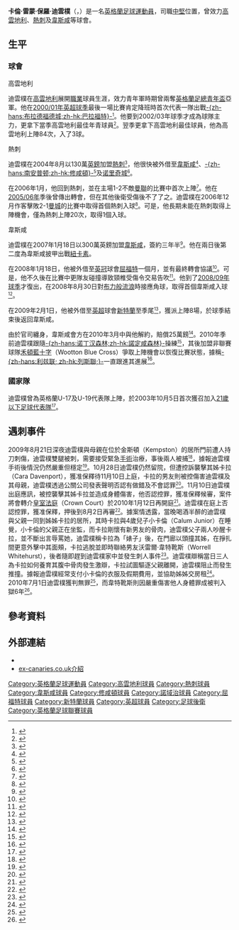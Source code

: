 {{noteTA
|G1=EPL
|T=zh-hans:卡鲁姆·达文波特; zh-hk:卡倫·迪雲樸;
|1=zh-hans:达文波特; zh-hant:迪雲樸;
|2=zh-hans:卡鲁姆·达文波特; zh-hk:卡倫·迪雲樸;
|3=zh-hans:俱樂部; zh-hk:球會;
|4=zh-hans:考文垂; zh-hk:高雲地利;
|5=zh-hans:南安普顿; zh-hk:修咸頓;
|6=zh-hans:沃特福德; zh-hk:屈福特;
|7=zh-hans:卡鲁姆; zh-hk:卡倫;
}}

{{Football player infobox
| playername          = 卡倫·迪雲樸<br> ''Calum Davenport''
| image               = [[File:Calum_Davenport.jpg|240px]]
| fullname            = 卡倫·雷蒙·保羅·迪雲樸<br> Calum Raymond Paul Davenport
| height              = {{height|ft=6|in=4}}
| dateofbirth         = {{birth date and age|1983|1|1|df=y}} 
| cityofbirth         = [[貝德福德|貝德福德]]
| countryofbirth      = [[英格蘭|英格蘭]]
| currentclub         = [[Wootton_Blue_Cross_F.C.|禾頓藍十字]]
| clubnumber          = 
| position            = [[中堅|中堅]] 
| youthyears          = 2000-01
| youthclubs          = [[考文垂足球俱乐部|高雲地利]]
| years               = 2001-04<br />2004-07<br />2004<br />2005<br />2005<br />2007-10 <br />2008<br />2009<br />2010-
| clubs               = [[考文垂足球俱乐部|高雲地利]]<br />[[托特纳姆热刺足球俱乐部|熱刺]]<br />→ [[西汉姆联足球俱乐部|韋斯咸]]<br />→ [[南安普顿足球俱乐部|修咸頓]]<br />→ [[诺里奇城足球俱乐部|诺里奇城]]<br />[[西汉姆联足球俱乐部|韋斯咸]]<br />→ [[沃特福德足球俱乐部|屈福特]]<br />→ [[桑德兰足球俱乐部|新特蘭]]<br />[[Wootton_Blue_Cross_F.C.|禾頓藍十字]]
| caps(goals)         = 75 (3)<br />15 (1)<br />10 (0)<br />{{0}}7 (0)<br />15 (1)<br />13 (1)<br />{{0}}1 (0)<br />{{0}}8 (0)<br />{{0}}1 (0)
| nationalyears       = 2003-
| nationalteam        = [[英格蘭21歲以下足球代表隊|英格蘭U21]]
| nationalcaps(goals) = {{0}}8 (0)
| pcupdate            = 2010年9月9日 (四) 02:45 (UTC)
| ntupdate            = 11:55, 2008年1月20日 (UTC)
}}

'''卡倫·雷蒙·保羅·迪雲樸'''（{{lang-en|'''Calum Raymond Paul Davenport'''}}，{{bd|1983年|1月1日|catIdx=Davenport, Calum}}）是一名[[英格蘭|英格蘭]][[足球|足球]][[運動員|運動員]]，司職[[中堅|中堅]]位置，曾效力[[考文垂足球俱乐部|高雲地利]]、[[托特纳姆热刺足球俱乐部|熱刺]]及[[西汉姆联足球俱乐部|韋斯咸]]等球會。

==生平==
=== 球會 ===
;高雲地利
迪雲樸在[[考文垂足球俱乐部|高雲地利]]展開[[職業|職業]]球員生涯，效力青年軍時期曾兩奪[[英格蘭足總青年盃|英格蘭足總青年盃]]亞軍。他在[[2000年至2001年英格蘭超級聯賽|2000/01年英超球季]]最後一場比賽肯定降班時首次代表一隊出戰[[布拉德福德城足球俱乐部|-{zh-hans:布拉德福德城;zh-hk:巴拉福特}-]]<small><ref>{{cite news |url=http://news.bbc.co.uk/sport1/hi/football/eng_prem/1338505.stm |title=高雲地利賽和巴拉福特 |publisher=[[BBC|BBC]] Sport |date=2001-05-19 |accessdate=2009-02-05}}{{en}}</ref></small>。他要到2002/03年球季才成為球隊主力，更拿下當季高雲地利最佳年青球員<small><ref>{{cite news |url=http://news.bbc.co.uk/sport1/hi/football/teams/c/coventry_city/3106543.stm |title=迪雲樸對自己有大期望 |publisher=[[BBC|BBC]] Sport |date=2003-07-29 |accessdate=2009-02-05 |archive-date=2003-08-10 |archive-url=https://web.archive.org/web/20030810050449/http://news.bbc.co.uk/sport1/hi/football/teams/c/coventry_city/3106543.stm |dead-url=no }}{{en}}</ref></small>。翌季更拿下高雲地利最佳球員，他為高雲地利上陣84次，入了3球。

;熱刺
迪雲樸在2004年8月以130萬[[英鎊|英鎊]]加盟[[托特纳姆热刺足球俱乐部|熱刺]]<small><ref name=spurs>{{cite news |url=http://news.bbc.co.uk/sport1/hi/football/teams/t/tottenham_hotspur/3612970.stm |title=熱刺完成迪雲樸轉會 |publisher=[[BBC|BBC]] Sport |date=2004-08-30 |accessdate=2009-02-05 }}{{en}}</ref></small>，他很快被外借至[[西汉姆联足球俱乐部|韋斯咸]]<small><ref>{{cite news |url=http://news.bbc.co.uk/sport1/hi/football/teams/t/tottenham_hotspur/3635432.stm |title=迪雲樸外借至韋斯咸 |publisher=[[BBC|BBC]] Sport |date=2004-09-09 |accessdate=2009-02-05}}{{en}}</ref></small>、[[南安普顿足球俱乐部|-{zh-hans:南安普顿;zh-hk:修咸頓}-]]<small><ref>{{cite news |url=http://news.bbc.co.uk/sport1/hi/football/teams/s/southampton/4144203.stm |title=迪雲樸暫借至修咸頓 |publisher=[[BBC|BBC]] Sport |date=2005-01-03 |accessdate=2009-02-05 }}{{en}}</ref></small>及[[诺里奇城足球俱乐部|诺里奇城]]<small><ref>{{cite news |url=http://news.bbc.co.uk/sport1/hi/football/teams/n/norwich/4240222.stm |title=迪雲樸暫借至諾域治 |publisher=[[BBC|BBC]] Sport |date=2005-09-13 |accessdate=2009-02-05 |archive-date=2021-12-14 |archive-url=https://web.archive.org/web/20211214061628/http://news.bbc.co.uk/sport1/hi/football/teams/n/norwich/4240222.stm |dead-url=no }}{{en}}</ref></small>。

在2006年1月，他回到熱刺，並在主場1-2不敵[[曼聯|曼聯]]的比賽中首次上陣<small><ref>{{cite news |url=http://news.bbc.co.uk/sport1/hi/football/eng_prem/4906576.stm |title=熱刺 1–2 曼聯 |publisher=[[BBC|BBC]] Sport |date=2006-04-17 |accessdate=2009-02-05 |archive-date=2007-01-06 |archive-url=https://web.archive.org/web/20070106120323/http://news.bbc.co.uk/sport1/hi/football/eng_prem/4906576.stm |dead-url=no }}{{en}}</ref></small>。他在[[2005年至2006年英格蘭超級聯賽|2005/06年]]季後曾傳出轉會，但在其他後衛受傷後不了了之。迪雲樸在2006年12月作客擊敗2-1[[曼城足球俱乐部|曼城]]的比賽中取得首個熱刺入球<small><ref>{{cite news |url=http://news.bbc.co.uk/sport1/hi/football/eng_prem/6164455.stm |title=曼城 1–2 熱刺 |publisher=[[BBC|BBC]] Sport |date=2006-12-17 |accessdate=2009-02-05 |archive-date=2017-09-03 |archive-url=https://web.archive.org/web/20170903213237/http://news.bbc.co.uk/sport1/hi/football/eng_prem/6164455.stm |dead-url=no }}{{en}}</ref></small>。可是，他長期未能在熱刺取得上陣機會，僅為熱刺上陣20次，取得1個入球。

;韋斯咸
迪雲樸在2007年1月18日以300萬英鎊加盟[[西汉姆联足球俱乐部|韋斯咸]]，簽約三年半<small><ref name=whufc>{{cite news |url=http://news.bbc.co.uk/sport1/hi/football/teams/w/west_ham_utd/6274385.stm |title=韋斯咸完成迪雲樸轉會 |publisher=[[BBC|BBC]] Sport |date=2007-01-18 |accessdate=2009-02-05 }}{{en}}</ref></small>。他在兩日後第二度為韋斯咸披甲出戰[[纽卡斯尔联足球俱乐部|紐卡素]]。

在2008年1月18日，他被外借至[[英格蘭足球冠軍聯賽|英冠]]球會[[沃特福德足球俱乐部|屈福特]]一個月，並有最終轉會協議<small><ref name="Watford">{{cite web 
 |title=迪雲樸加盟 
 |work=watfordfc.com 
 |url=http://www.watfordfc.premiumtv.co.uk/page/NewsDetail/0,,10400~1219035,00.html 
 |accessdate=2009-02-04 
 |deadurl=yes 
 |archiveurl=https://web.archive.org/web/20080121082646/http://www.watfordfc.premiumtv.co.uk/page/NewsDetail/0%2C%2C10400~1219035%2C00.html 
 |archivedate=2008-01-21 
 }}{{en}}</ref></small>。可是，他不久後在比賽中更隊友碰撞導致頸椎受傷令交易告吹<small><ref>{{cite web |title=屈福特 1 查爾頓 1 |work=watfordfc.com |url=http://www.watfordfc.premiumtv.co.uk/page/MatchReport/0,,10400~38971,00.html |accessdate=2009-02-04 |deadurl=yes |archiveurl=https://web.archive.org/web/20080123114720/http://www.watfordfc.premiumtv.co.uk/page/MatchReport/0%2C%2C10400~38971%2C00.html |archivedate=2008-01-23 }}{{en}}</ref></small>。他到了[[2008年至2009年英格蘭超級聯賽|2008/09年球季]]才復出，在2008年8月30日對[[布莱克本流浪者足球俱乐部|布力般流浪]]時接應角球，取得首個韋斯咸入球<small><ref>{{cite news |url=http://news.bbc.co.uk/sport1/hi/football/eng_prem/7578470.stm |title=韋斯咸 4-1 布力般 |date=2008-08-30 |accessdate=2009-02-05 |archive-date=2008-09-22 |archive-url=https://web.archive.org/web/20080922060018/http://news.bbc.co.uk/sport1/hi/football/eng_prem/7578470.stm |dead-url=no }}{{en}}</ref></small>。

在2009年2月1日，他被外借至[[英超|英超]]球會[[桑德兰足球俱乐部|新特蘭]]至季尾<small><ref>{{cite news |url=http://news.bbc.co.uk/sport1/hi/football/teams/s/sunderland/7866092.stm |title=迪雲樸暫借至新特蘭 |publisher=[[BBC|BBC]] Sport |date=2009-02-02 |accessdate=2009-02-05 |archive-date=2009-02-05 |archive-url=https://web.archive.org/web/20090205101207/http://news.bbc.co.uk/sport1/hi/football/teams/s/sunderland/7866092.stm |dead-url=no }}{{en}}</ref></small>，獲派上陣8場，於球季結束後返回韋斯咸。

由於官司纏身，韋斯咸會方在2010年3月中與他解約，賠償25萬鎊<small><ref>{{cite news |language=en |url=http://news.bbc.co.uk/sport2/hi/football/teams/w/west_ham_utd/8573053.stm |title=West Ham terminate contract of defender Calum Davenport |publisher=[[BBC|BBC]] Sport |date=2010-03-17 |accessdate=2010-03-19 |archive-date=2018-10-03 |archive-url=https://web.archive.org/web/20181003054535/http://news.bbc.co.uk/sport2/hi/football/teams/w/west_ham_utd/8573053.stm |dead-url=no }}</ref></small>。2010年季前迪雲樸跟隨[[诺丁汉森林足球俱乐部|-{zh-hans:诺丁汉森林;zh-hk:諾定咸森林}-]]操練<small><ref>{{cite news |language=en |url=http://news.bbc.co.uk/sport2/hi/football/teams/n/nottm_forest/8886848.stm |title=Calum Davenport in training with Nottingham Forest |publisher=[[BBC|BBC]] Sport |date=2010-08-05 |accessdate=2010-08-05 |archive-date=2020-08-09 |archive-url=https://web.archive.org/web/20200809015122/http://news.bbc.co.uk/sport2/hi/football/teams/n/nottm_forest/8886848.stm |dead-url=no }}</ref></small>，其後加盟非聯賽球隊[[Wootton_Blue_Cross_F.C.|禾頓藍十字]]（Wootton Blue Cross）爭取上陣機會以恢復比賽狀態，據稱[[列斯聯足球會|-{zh-hans:利兹联; zh-hk:列斯聯;}-]]一直跟進其進展<ref>{{cite news |language=en |url=http://www.skysports.com/story/0,19528,12875_6365422,00.html |title=Leeds to track Davenport |publisher=Sky Sports |date=2010-09-08 |accessdate=2010-09-09 |archive-date=2010-10-11 |archive-url=https://web.archive.org/web/20101011155707/http://www.skysports.com/story/0,19528,12875_6365422,00.html |dead-url=no }}</ref>。

=== 國家隊 ===
迪雲樸曾為英格蘭U-17及U-19代表隊上陣，於2003年10月5日首次獲召加入[[英格蘭21歲以下足球代表隊|21歲以下足球代表隊]]<small><ref>{{cite news  |url=http://www.thefa.com/England/U21s/NewsAndFeatures/Postings/2003/10/68849.htm  |title=Youth breathe life into U21s  |publisher=[[英格蘭足球總會|英格蘭足球總會]]官網  |date=2003-10-05  |accessdate=2009-02-05  |archive-date=2018-09-29  |archive-url=https://web.archive.org/web/20180929021237/http://www.thefa.com/England/U21s/NewsAndFeatures/Postings/2003/10/68849.htm  |dead-url=no  }}{{en}}</ref></small>。

==遇刺事件==
2009年8月21日深夜迪雲樸與母親在位於金斯頓（Kempston）的居所門前遭人持刀刺傷，迪雲樸雙腿被刺，需要接受緊急[[手術|手術]]治療，事後兩人被捕<small><ref>{{cite news |language=en |url=http://news.bbc.co.uk/2/hi/uk_news/england/8216100.stm |title=Two held over footballer stabbing |publisher=[[BBC|BBC]] News |date=2009-08-22 |accessdate=2009-08-23 |archive-date=2020-11-09 |archive-url=https://web.archive.org/web/20201109031947/http://news.bbc.co.uk/2/hi/uk_news/england/8216100.stm |dead-url=no }}</ref></small>，據報迪雲樸手術後情況仍然嚴重但穩定<small><ref>{{cite news |language=en |url=http://news.bbc.co.uk/2/hi/uk_news/england/8216650.stm |title=Police probe footballer stabbing |publisher=[[BBC|BBC]] News |date=2009-08-23 |accessdate=2009-08-23 |archive-date=2018-10-03 |archive-url=https://web.archive.org/web/20181003060601/http://news.bbc.co.uk/2/hi/uk_news/england/8216650.stm |dead-url=no }}</ref></small>。10月28日迪雲樸仍然留院，但遭控訴襲擊其姊卡拉（Cara Davenport），獲准保釋待11月10日上庭，卡拉的男友則被控傷害迪雲樸及其母親，迪雲樸透過公關公司發表聲明否認有做錯及不會認罪<small><ref>{{cite news |language=en |url=http://news.bbc.co.uk/2/hi/uk_news/england/8330403.stm |title=Player on sister assault charge |publisher=[[BBC|BBC]] News |date=2009-10-28 |accessdate=2009-10-29 |archive-date=2021-01-26 |archive-url=https://web.archive.org/web/20210126040511/http://news.bbc.co.uk/2/hi/uk_news/england/8330403.stm |dead-url=no }}</ref></small>。11月10日迪雲樸出庭應訊，被控襲擊其姊卡拉並造成身體傷害，他否認控罪，獲准保釋候審，案件將會轉介[[皇室法庭|皇室法庭]]（Crown Court）於2010年1月12日再開庭<small><ref>{{cite news |language=en |url=http://news.bbc.co.uk/2/hi/uk_news/england/beds/bucks/herts/8352323.stm |title=Player denies assault on sister |publisher=[[BBC|BBC]] News |date=2009-11-10 |accessdate=2009-11-11 |archive-date=2018-10-03 |archive-url=https://web.archive.org/web/20181003054852/http://news.bbc.co.uk/2/hi/uk_news/england/beds/bucks/herts/8352323.stm |dead-url=no }}</ref></small>。迪雲樸在庭上否認控罪，獲准保釋，押後到8月2日再審<small><ref>{{cite news |language=en |url=http://news.bbc.co.uk/2/hi/uk_news/england/northamptonshire/8478662.stm |title=West Ham player Calum Davenport denies sister assault |publisher=[[BBC|BBC]] News |date=2010-01-25 |accessdate=2010-03-19 |archive-date=2020-11-28 |archive-url=https://web.archive.org/web/20201128210917/http://news.bbc.co.uk/2/hi/uk_news/england/northamptonshire/8478662.stm |dead-url=no }}</ref></small>。據案情透露，當晚喝酒半醉的迪雲樸與父親一同到姊姊卡拉的居所，其時卡拉與4歲兒子小卡倫（Calum Junior）在睡覺，小卡倫的父親正在坐監，而卡拉剛懷有新男友的骨肉，迪雲樸父子兩人吵醒卡拉，並不斷出言辱罵她，迪雲樸稱卡拉為「婊子」後，在門廊以頭撞其姊，在掙扎間更意外擊中其面頰，卡拉逃脫並即時聯絡男友沃雷爾·韋特靴斯（Worrell Whitehurst），後者隨即趕到迪雲樸家中並發生刺人事件<small><ref>{{cite news |language=en |url=http://www.bbc.co.uk/news/10439100 |title=Former West Ham star Calum Davenport 'butted' sister |publisher=[[BBC|BBC]] News |date=2010-06-29 |accessdate=2010-08-05 |archive-date=2018-11-21 |archive-url=https://web.archive.org/web/20181121103128/https://www.bbc.co.uk/news/10439100 |dead-url=no }}</ref></small>。迪雲樸辯稱當日三人為卡拉如何養育其腹中骨肉發生激辯，卡拉試圖驅逐父親離開，迪雲樸阻止而發生推撞。據報迪雲樸經常支付小卡倫的衣服及假期費用，並協助姊姊交房租<small><ref>{{cite news |language=en |url=http://www.bbc.co.uk/news/10450837 |title=Attack accused footballer was 'defending father' |publisher=[[BBC|BBC]] News |date=2010-06-29 |accessdate=2010-08-05 |archive-date=2018-11-21 |archive-url=https://web.archive.org/web/20181121103138/https://www.bbc.co.uk/news/10450837 |dead-url=no }}</ref></small>。2010年7月1日迪雲樸獲判無罪<small><ref>{{cite news |language=en |url=http://www.bbc.co.uk/news/10473008 |title=Footballer Calum Davenport cleared of sister attack |publisher=[[BBC|BBC]] News |date=2010-07-01 |accessdate=2010-08-05 |archive-date=2020-10-21 |archive-url=https://web.archive.org/web/20201021061028/https://www.bbc.co.uk/news/10473008 |dead-url=no }}</ref></small>，而韋特靴斯則因嚴重傷害他人身體罪成被判入獄6年<small><ref>{{cite news |language=en |url=http://www.bbc.co.uk/news/10605156 |title=Man jailed for stabbing footballer Calum Davenport |publisher=[[BBC|BBC]] News |date=2010-07-12 |accessdate=2010-08-05 |archive-date=2018-11-22 |archive-url=https://web.archive.org/web/20181122082435/https://www.bbc.co.uk/news/10605156 |dead-url=no }}</ref></small>。

==參考資料==
{{reflist|2}}

==外部連結==
*{{soccerbase|id=22116|name=迪雲樸}}
*[http://www.ex-canaries.co.uk/players/davenport.htm ex-canaries.co.uk介紹] {{Wayback|url=http://www.ex-canaries.co.uk/players/davenport.htm |date=20180930031910 }}

{{DEFAULTSORT:Davenport, Calum}}
[[Category:英格蘭足球運動員|Category:英格蘭足球運動員]]
[[Category:高雲地利球員|Category:高雲地利球員]]
[[Category:熱刺球員|Category:熱刺球員]]
[[Category:韋斯咸球員|Category:韋斯咸球員]]
[[Category:修咸頓球員|Category:修咸頓球員]]
[[Category:諾域治球員|Category:諾域治球員]]
[[Category:屈福特球員|Category:屈福特球員]]
[[Category:新特蘭球員|Category:新特蘭球員]]
[[Category:英超球員|Category:英超球員]]
[[Category:足球後衛|Category:足球後衛]]
[[Category:英格蘭足球聯賽球員|Category:英格蘭足球聯賽球員]]